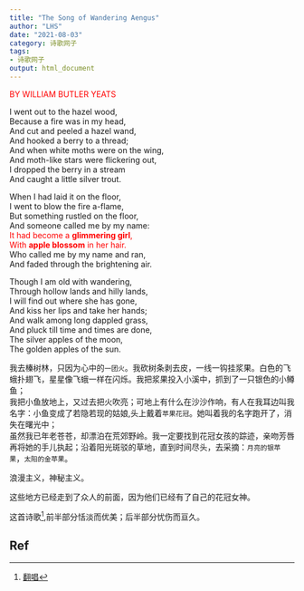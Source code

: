```yaml
---
title: "The Song of Wandering Aengus"
author: "LHS"
date: "2021-08-03"
category: 诗歌网子
tags: 
- 诗歌网子
output: html_document
---
```

<font color=red>BY WILLIAM BUTLER YEATS </font>

I went out to the hazel wood,  
Because a fire was in my head,  
And cut and peeled a hazel wand,  
And hooked a berry to a thread;  
And when white moths were on the wing,  
And moth-like stars were flickering out,  
I dropped the berry in a stream  
And caught a little silver trout.  

When I had laid it on the floor,  
I went to blow the fire a-flame,  
But something rustled on the floor,  
And someone called me by my name:  
<font color=red>It had become a **glimmering girl**,   
With **apple blossom** in her hair.</font>  
Who called me by my name and ran,  
And faded through the brightening air.  

Though I am old with wandering,  
Through hollow lands and hilly lands,  
I will find out where she has gone,  
And kiss her lips and take her hands;  
And walk among long dappled grass,  
And pluck till time and times are done,  
The silver apples of the moon,  
The golden apples of the sun.  


我去榛树林，只因为心中的`一团火`。我砍树条剥去皮，一线一钩挂浆果。白色的飞蛾扑翅飞，星星像飞蛾一样在闪烁。我把浆果投入小溪中，抓到了一只银色的小鳟鱼；  
我把小鱼放地上，又过去把火吹亮；可地上有什么在沙沙作响，有人在我耳边叫我名字：小鱼变成了若隐若现的姑娘,头上戴着`苹果花冠`。她叫着我的名字跑开了，消失在曙光中；    
虽然我已年老苍苍，却漂泊在荒郊野岭。我一定要找到花冠女孩的踪迹，亲吻芳唇再将她的手儿执起；沿着阳光斑驳的草地，直到时间尽头，去采摘：`月亮的银苹果`，`太阳的金苹果`。

浪漫主义，神秘主义。

这些地方已经走到了众人的前面，因为他们已经有了自己的花冠女神。

这首诗歌[^1],前半部分恬淡而优美；后半部分忧伤而亘久。

## Ref  
[^1]:[翻唱](https://music.163.com/#/song?id=27753335&uct=r629%2B8z%2FWoZXJ15%2FUmrwHw%3D%3D&app_version=8.2.61)